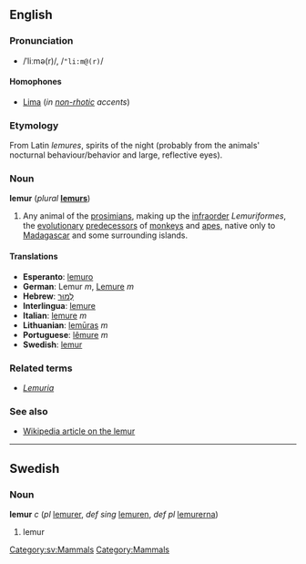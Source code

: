 ==English==
=== Pronunciation ===
*/ˈliːmə(r)/, /<tt>"li:m@(r)</tt>/

====Homophones====
*[[Lima]] (''in [[non-rhotic]] accents'')

===Etymology===
From Latin ''lemures'', spirits of the night (probably from the animals' nocturnal behaviour/behavior and large, reflective eyes).

===Noun===
'''lemur''' (''plural'' '''[[lemurs]]''')

#Any animal of the [[prosimian]]s, making up the [[infraorder]] ''Lemuriformes'', the [[evolutionary]] [[predecessor]]s of [[monkey]]s and [[ape]]s, native only to [[Madagascar]] and some surrounding islands.

====Translations====
*'''Esperanto''': [[lemuro]]
*'''German''': Lemur ''m'', [[Lemure]] ''m''
*'''Hebrew''': [[למור|לֶמוּר]]
*'''Interlingua''': [[lemure#Interlingua|lemure]]
*'''Italian''': [[lemure#Italian|lemure]] ''m''
*'''Lithuanian''': [[lemūras]] ''m''
*'''Portuguese''': [[lêmure]] ''m''
*'''Swedish''': [[lemur#Swedish|lemur]]

===Related terms===
*''[[Lemuria]]''

===See also===
*[[w:Lemur|Wikipedia article on the lemur]]

----
==Swedish==
[[Category:sv:Mammals]]
===Noun===
'''lemur''' ''c'' (''pl'' [[lemurer]], ''def sing'' [[lemuren]], ''def pl'' [[lemurerna]])

#lemur

[[Category:Mammals]]